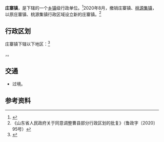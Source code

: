 {{中国乡级行政区|37/17/21/101/000
| 电话区号 = 530
}}

'''庄寨镇'''，是{{PRC admin/fullname|37/17/21/101/000|3}}下辖的一个[[乡镇|乡镇]]级行政单位。<ref>{{PRC admin/ref sgc|{{PRC admin/parent|37/17/21/101/000}}}}</ref>2020年8月，撤销庄寨镇、[[桃源集镇|桃源集镇]]，以原庄寨镇、桃源集镇行政区域设立新的庄寨镇。<ref>《山东省人民政府关于同意调整曹县部分行政区划的批复》（鲁政字〔2020〕95号）</ref>

== 行政区划 ==

庄寨镇下辖以下地区：<ref>{{PRC admin/ref sgc|37/17/21/101/000}}</ref>

{{PRC admin/children|37/17/21/101/000}}，{{PRC admin/children|37/17/21/104/000}}。

== 交通 ==
* {{中国国道名|240}}过境。

== 参考资料 ==
{{reflist}}

{{PRC admin/navcat|37/17/21/101/000}}
